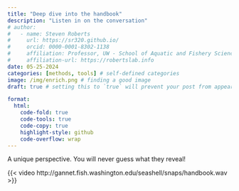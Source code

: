 ```yaml
---
title: "Deep dive into the handbook"
description: "Listen in on the conversation"
# author:
#   - name: Steven Roberts
#     url: https://sr320.github.io/
#     orcid: 0000-0001-8302-1138
#     affiliation: Professor, UW - School of Aquatic and Fishery Sciences
#     affiliation-url: https://robertslab.info
date: 05-25-2024
categories: [methods, tools] # self-defined categories
image: /img/enrich.png # finding a good image
draft: true # setting this to `true` will prevent your post from appearing on your listing page until you're ready!

format:
  html:
    code-fold: true
    code-tools: true
    code-copy: true
    highlight-style: github
    code-overflow: wrap
---
```


A unique perspective. You will never guess what they reveal! 


{{< video http://gannet.fish.washington.edu/seashell/snaps/handbook.wav >}}




